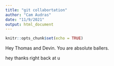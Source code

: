 ```yaml
---
title: "git collabortation"
author: "Cam Audras"
date: "11/9/2021"
output: html_document
---
```


```r
knitr::opts_chunk$set(echo = TRUE)
```

Hey Thomas and Devin. You are absolute ballers.

hey thanks right back at u
